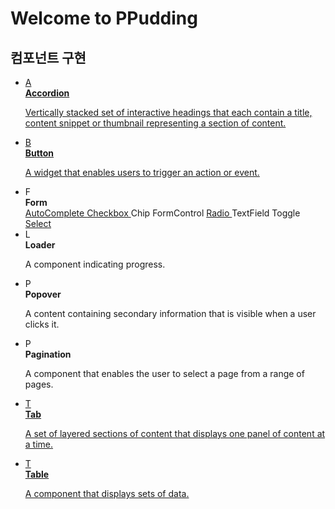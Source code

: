 
<Meta title="Introduction/Introduction" />

<style>
  {`
    * {
      box-sizing: border-box;
    }

    .heading { 
      font-size: 40px;
      font-weight: 900;
      margin-bottom: 40px;
    }

    h2.subheading {
      color: #3f2909;
      font-size: 24px;
      font-weight: 700;
      letter-spacing: 3px;
      line-height: 24px;
      text-transform: uppercase;
      margin: 0 auto 20px;
    }

    .link-list {
      max-width: 1024px;
      display: grid;
      grid-template-columns : 1fr 1fr;
      gap: 20px;
      list-style-type: none;
      padding:0;
      margin:0;
    }

    .link-item {
      padding: 20px;
      border: 1px solid #00000010;
      border-radius: 5px;
      transition: background 150ms ease-out, border 150ms ease-out, transform 150ms ease-out;
      color: #3f2909;
      display: flex;
      align-items: flex-start;
    }

    .link-item > a {
      width: 100%;
      height: 100%;
      display: flex;
      align-items: flex-start;
      color: inherit;
    }

    .link-item:hover {
      border-color: #bfa40f;
      transform: translate3d(0, -3px, 0);
      box-shadow: rgba(0, 0, 0, 0.08) 0 3px 10px 0;
    }
    
    .link-item:active {
      border-color: #bfa40f;
      transform: translate3d(0, 0, 0);
    }

    .link-item:hover .link-icon, .link-item:active .link-icon {
      border-color: #bfa40f;
      background-color: #fcfde9;
    }

    .link-item strong {
      font-weight: 700;
      display: block;
      margin-bottom: 5px;
    }

    .link-description {
      display: flex;
    }

    .link-description > div {
      width: 100%;
      margin: 0;
      font-size: 14px;
      line-height: 20px;
    }

    .link-item strong + p {
      width: 100%;
      border-left: 2px solid #6c4d17;
      padding: 2px 0px 2px 10px;
      background-color: #fcfde9;
      font-weight: 300;
    }

    .link-icon {
      font-family: cursive;
      width: 40px;
      height: 40px;
      display: inline-block;
      font-size: 24px;
      line-height: 40px;
      font-weight: 900;
      text-align: center;
      margin-right: 15px;
      flex: none;
      border: 1px solid #eeeeee;
      border-radius: 4px;
    }

    .link-item strong + span div {
      width: 100%;
    }

    .chip {
      border-radius: 25px;
      border: 1px solid #bfa40f;
      padding: 2px 10px;
      font-weight: 600;
      font-size: 12px;
      display: inline-block;
      margin-right: 5px;
      margin-bottom: 5px;
    }

    .chip:hover {
       background-color: #f7fbc6;
    }

    .chip p {
      font-weight: 600;
      font-size: 12px;
      padding: 0;
      margin: 0;
      line-height: 20px;
    }
  `}
</style>

<h1 className="heading">Welcome to PPudding</h1>

<h2 className="subheading">컴포넌트 구현</h2>

<ul className="link-list">
  <li className="link-item">
    <a href="https://www.w3.org/WAI/ARIA/apg/patterns/accordion/" target="_blank">
      <span className="link-icon">A</span>
      <div>
        <strong>Accordion</strong>
        <p>
          Vertically stacked set of interactive headings that each contain a title, content snippet or thumbnail
          representing a section of content.
        </p>
      </div>
    </a>
  </li>
  <li className="link-item">
    <a href="https://www.w3.org/WAI/ARIA/apg/patterns/button/" target="_blank">
      <span className="link-icon">B</span>
      <div>
        <strong>Button</strong>
        <p>A widget that enables users to trigger an action or event.</p>
      </div>
    </a>
  </li>
  <li className="link-item">
    <span className="link-icon">F</span>
    <div>
      <strong>Form</strong>
      <div>
        <a className="chip" href="https://www.w3.org/WAI/ARIA/apg/patterns/combobox/" target="_blank">
          AutoComplete
        </a>
        <a className="chip" href="https://www.w3.org/WAI/ARIA/apg/patterns/checkbox/" target="_blank">
          Checkbox
        </a>
        <span className="chip">Chip</span>
        <span className="chip">FormControl</span>
        <a className="chip" href="https://www.w3.org/WAI/ARIA/apg/patterns/radio/" target="_blank">
          Radio
        </a>
        <span className="chip">TextField</span>
        <span className="chip">Toggle</span>
        <a className="chip" href="https://www.w3.org/WAI/ARIA/apg/patterns/combobox/" target="_blank">
          Select
        </a>
      </div>
    </div>
  </li>
  <li className="link-item">
    <div className="link-description">
      <span className="link-icon">L</span>
      <div>
        <strong>Loader</strong>
        <p>A component indicating progress.</p>
      </div>
    </div>
  </li>
  <li className="link-item">
    <div className="link-description">
      <span className="link-icon">P</span>
      <div>
        <strong>Popover</strong>
        <p>A content containing secondary information that is visible when a user clicks it.</p>
      </div>
    </div>
  </li>
  <li className="link-item">
    <div className="link-description">
      <span className="link-icon">P</span>
      <div>
        <strong>Pagination</strong>
        <p>A component that enables the user to select a page from a range of pages.</p>
      </div>
    </div>
  </li>
  <li className="link-item">
    <a href="https://www.w3.org/WAI/ARIA/apg/patterns/tabs/" target="_blank">
      <span className="link-icon">T</span>
      <div>
        <strong>Tab</strong>
        <p>A set of layered sections of content that displays one panel of content at a time.</p>
      </div>
    </a>
  </li>
  <li className="link-item">
    <a href="https://www.w3.org/WAI/ARIA/apg/patterns/table/" target="_blank">
      <span className="link-icon">T</span>
      <div>
        <strong>Table</strong>
        <p>A component that displays sets of data.</p>
      </div>
    </a>
  </li>
</ul>
